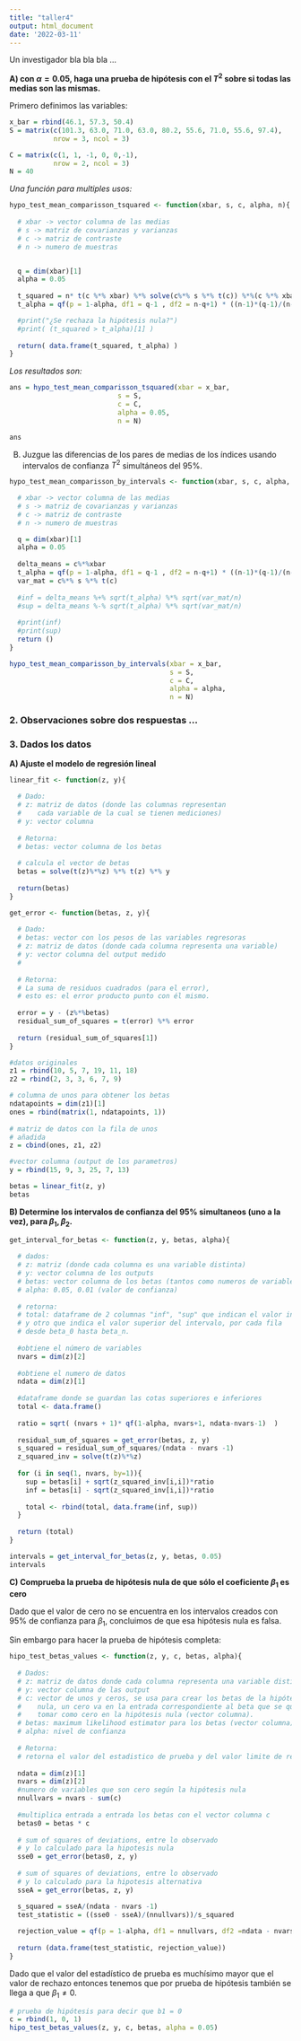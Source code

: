 ```yaml
---
title: "taller4"
output: html_document
date: '2022-03-11'
---
```


Un investigador bla bla bla ... 

**A) con $\alpha = 0.05$, haga una prueba de hipótesis con el $T^{2}$ sobre si todas las medias son las mismas.**

Primero definimos las variables:

```r
x_bar = rbind(46.1, 57.3, 50.4)
S = matrix(c(101.3, 63.0, 71.0, 63.0, 80.2, 55.6, 71.0, 55.6, 97.4),
           nrow = 3, ncol = 3)

C = matrix(c(1, 1, -1, 0, 0,-1),
           nrow = 2, ncol = 3)
N = 40
```

*Una función para multiples usos:*

```r

hypo_test_mean_comparisson_tsquared <- function(xbar, s, c, alpha, n){
  
  # xbar -> vector columna de las medias
  # s -> matriz de covarianzas y varianzas
  # c -> matriz de contraste
  # n -> numero de muestras


  q = dim(xbar)[1]
  alpha = 0.05
  
  t_squared = n* t(c %*% xbar) %*% solve(c%*% s %*% t(c)) %*%(c %*% xbar) 
  t_alpha = qf(p = 1-alpha, df1 = q-1 , df2 = n-q+1) * ((n-1)*(q-1)/(n-q+1))

  #print("¿Se rechaza la hipótesis nula?")
  #print( (t_squared > t_alpha)[1] )
  
  return( data.frame(t_squared, t_alpha) )
}

```

*Los resultados son:*

```r
ans = hypo_test_mean_comparisson_tsquared(xbar = x_bar, 
                           s = S, 
                           c = C, 
                           alpha = 0.05,
                           n = N)

ans
```


B) Juzgue las diferencias de los pares de medias de los índices usando intervalos de confianza $T^{2}$ simultáneos del 95%.

```r

hypo_test_mean_comparisson_by_intervals <- function(xbar, s, c, alpha, n){

  # xbar -> vector columna de las medias
  # s -> matriz de covarianzas y varianzas
  # c -> matriz de contraste
  # n -> numero de muestras

  q = dim(xbar)[1]
  alpha = 0.05
  
  delta_means = c%*%xbar
  t_alpha = qf(p = 1-alpha, df1 = q-1 , df2 = n-q+1) * ((n-1)*(q-1)/(n-q+1))
  var_mat = c%*% s %*% t(c)
  
  #inf = delta_means %+% sqrt(t_alpha) %*% sqrt(var_mat/n)
  #sup = delta_means %-% sqrt(t_alpha) %*% sqrt(var_mat/n)
  
  #print(inf)
  #print(sup)
  return ()
}

```

```r
hypo_test_mean_comparisson_by_intervals(xbar = x_bar,
                                        s = S, 
                                        c = C,
                                        alpha = alpha,
                                        n = N)

```

### **2. Observaciones sobre dos respuestas ... **


### **3. Dados los datos**
**A) Ajuste el modelo de regresión lineal**

```r


linear_fit <- function(z, y){

  # Dado:
  # z: matriz de datos (donde las columnas representan
  #    cada variable de la cual se tienen mediciones)
  # y: vector columna
  
  # Retorna:
  # betas: vector columna de los betas
  
  # calcula el vector de betas
  betas = solve(t(z)%*%z) %*% t(z) %*% y
 
  return(betas) 
}

get_error <- function(betas, z, y){
  
  # Dado:
  # betas: vector con los pesos de las variables regresoras
  # z: matriz de datos (donde cada columna representa una variable)
  # y: vector columna del output medido
  #
  
  # Retorna:
  # La suma de residuos cuadrados (para el error), 
  # esto es: el error producto punto con él mismo.
  
  error = y - (z%*%betas)
  residual_sum_of_squares = t(error) %*% error
  
  return (residual_sum_of_squares[1])
}

```

```r

#datos originales
z1 = rbind(10, 5, 7, 19, 11, 18)
z2 = rbind(2, 3, 3, 6, 7, 9)

# columna de unos para obtener los betas
ndatapoints = dim(z1)[1]
ones = rbind(matrix(1, ndatapoints, 1))
  
# matriz de datos con la fila de unos
# añadida
z = cbind(ones, z1, z2)

#vector columna (output de los parametros)
y = rbind(15, 9, 3, 25, 7, 13)

betas = linear_fit(z, y)
betas
```
**B) Determine los intervalos de confianza del 95% simultaneos (uno a la vez), para $\beta_{1}, \beta_{2}$.**

```r


get_interval_for_betas <- function(z, y, betas, alpha){
  
  # dados:
  # z: matriz (donde cada columna es una variable distinta)
  # y: vector columna de los outputs
  # betas: vector columna de los betas (tantos como numeros de variables + beta_0)
  # alpha: 0.05, 0.01 (valor de confianza)
  
  # retorna:
  # total: dataframe de 2 columnas "inf", "sup" que indican el valor inferior
  # y otro que indica el valor superior del intervalo, por cada fila 
  # desde beta_0 hasta beta_n.
  
  #obtiene el número de variables
  nvars = dim(z)[2]
  
  #obtiene el numero de datos
  ndata = dim(z)[1]
  
  #dataframe donde se guardan las cotas superiores e inferiores
  total <- data.frame()
  
  ratio = sqrt( (nvars + 1)* qf(1-alpha, nvars+1, ndata-nvars-1)  )
  
  residual_sum_of_squares = get_error(betas, z, y)
  s_squared = residual_sum_of_squares/(ndata - nvars -1)
  z_squared_inv = solve(t(z)%*%z)
  
  for (i in seq(1, nvars, by=1)){
    sup = betas[i] + sqrt(z_squared_inv[i,i])*ratio
    inf = betas[i] - sqrt(z_squared_inv[i,i])*ratio
    
    total <- rbind(total, data.frame(inf, sup))
  }
  
  return (total)
}

intervals = get_interval_for_betas(z, y, betas, 0.05)
intervals
```

**C) Comprueba la prueba de hipótesis nula de que sólo el coeficiente $\beta_{1}$ es cero**

Dado que el valor de cero no se encuentra en los intervalos creados con 95% de confianza para $\beta_{1}$, concluimos de que esa hipótesis nula es falsa. 

Sin embargo para hacer la prueba de hipótesis completa:

```r

hipo_test_betas_values <- function(z, y, c, betas, alpha){
  
  # Dados:
  # z: matriz de datos donde cada columna representa una variable distinta
  # y: vector columna de las output
  # c: vector de unos y ceros, se usa para crear los betas de la hipótesis
  #    nula, un cero va en la entrada correspondiente al beta que se quiere
  #    tomar como cero en la hipótesis nula (vector columna).
  # betas: maximum likelihood estimator para los betas (vector columna)
  # alpha: nivel de confianza
  
  # Retorna:
  # retorna el valor del estadistico de prueba y del valor limite de rechazo
  
  ndata = dim(z)[1]
  nvars = dim(z)[2]
  #numero de variables que son cero según la hipótesis nula
  nnullvars = nvars - sum(c)
  
  #multiplica entrada a entrada los betas con el vector columna c
  betas0 = betas * c
  
  # sum of squares of deviations, entre lo observado 
  # y lo calculado para la hipotesis nula
  sse0 = get_error(betas0, z, y)
  
  # sum of squares of deviations, entre lo observado 
  # y lo calculado para la hipotesis alternativa
  sseA = get_error(betas, z, y)

  s_squared = sseA/(ndata - nvars -1)
  test_statistic = ((sse0 - sseA)/(nnullvars))/s_squared
  
  rejection_value = qf(p = 1-alpha, df1 = nnullvars, df2 =ndata - nvars -1)
  
  return (data.frame(test_statistic, rejection_value))
}

```

Dado que el valor del estadístico de prueba es muchísimo mayor que el valor de rechazo entonces tenemos que por prueba de hipótesis también se llega a que $\beta_{1} \neq 0$.


```r

# prueba de hipótesis para decir que b1 = 0
c = rbind(1, 0, 1)
hipo_test_betas_values(z, y, c, betas, alpha = 0.05)
```











